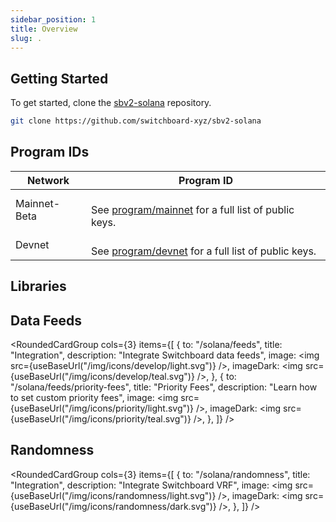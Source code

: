 ```yaml
---
sidebar_position: 1
title: Overview
slug: .
---
```



## Getting Started

To get started, clone the
[sbv2-solana](https://github.com/switchboard-xyz/sbv2-solana) repository.

```bash
git clone https://github.com/switchboard-xyz/sbv2-solana
```

## Program IDs

| **Network**  | **Program ID**                                                                                                                                                  |
| ------------ | --------------------------------------------------------------------------------------------------------------------------------------------------------------- |
| Mainnet-Beta | <PublicKeyButton publicKey="SW1TCH7qEPTdLsDHRgPuMQjbQxKdH2aBStViMFnt64f" /> <br />See [program/mainnet](solana/program/mainnet) for a full list of public keys. |
| Devnet       | <PublicKeyButton publicKey="2TfB33aLaneQb5TNVwyDz3jSZXS6jdW2ARw1Dgf84XCG" /> <br />See [program/devnet](solana/program/devnet) for a full list of public keys.  |

## Libraries


<SolanaLibraries />

## Data Feeds

<RoundedCardGroup
  cols={3}
  items={[
    {
      to: "/solana/feeds",
      title: "Integration",
      description: "Integrate Switchboard data feeds",
      image: <img src={useBaseUrl("/img/icons/develop/light.svg")} />,
      imageDark: <img src={useBaseUrl("/img/icons/develop/teal.svg")} />,
    },
    {
      to: "/solana/feeds/priority-fees",
      title: "Priority Fees",
      description: "Learn how to set custom priority fees",
      image: <img src={useBaseUrl("/img/icons/priority/light.svg")} />,
      imageDark: <img src={useBaseUrl("/img/icons/priority/teal.svg")} />,
    },
  ]}
/>

## Randomness

<RoundedCardGroup
  cols={3}
  items={[
    {
      to: "/solana/randomness",
      title: "Integration",
      description: "Integrate Switchboard VRF",
      image: <img src={useBaseUrl("/img/icons/randomness/light.svg")} />,
      imageDark: <img src={useBaseUrl("/img/icons/randomness/dark.svg")} />,
    },
  ]}
/>

<!--
## Buffer Relayers

### On-Chain Example Programs


<SolanaExamplePrograms />

### Off-Chain Examples


<SolanaClientExamples /> -->

